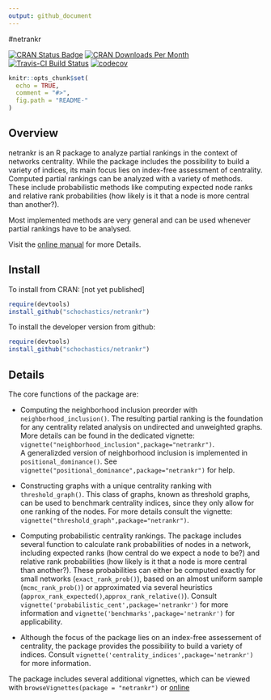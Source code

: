 ```yaml
---
output: github_document
---
```


#netrankr

[![CRAN Status Badge](http://www.r-pkg.org/badges/version/netrankr)](https://cran.r-project.org/package=netrankr)
[![CRAN Downloads Per Month](http://cranlogs.r-pkg.org/badges/netrankr)](https://CRAN.R-project.org/package=netrankr) 
[![Travis-CI Build Status](https://travis-ci.org/schochastics/netrankr.svg?branch=master)](https://travis-ci.org/schochastics/netrankr)
[![codecov](https://codecov.io/gh/schochastics/netrankr/branch/master/graph/badge.svg)](https://codecov.io/gh/schochastics/netrankr)

```r
knitr::opts_chunk$set(
  echo = TRUE,
  comment = "#>",
  fig.path = "README-"
)
```

## Overview

netrankr is an R package to analyze partial rankings in the context of networks centrality.
While the package includes the possibility to build a variety of indices, its main focus lies on index-free assessment of centrality. Computed partial rankings can be analyzed with a variety of methods.
These include probabilistic methods like computing expected node ranks and relative 
rank probabilities (how likely is it that a node is more central than another?).

Most implemented methods are very general and can be used whenever partial rankings 
have to be analysed.

Visit the [online manual](https://schochastics.github.io/netrankr) for more Details.

## Install

To install from CRAN: [not yet published]
```r
require(devtools)
install_github("schochastics/netrankr")
```

To install the developer version from github:
```r
require(devtools)
install_github("schochastics/netrankr")
```

## Details

The core functions of the package are: 

* Computing the neighborhood inclusion preorder with `neighborhood_inclusion()`. 
  The resulting partial ranking is the foundation for any centrality related analysis 
  on undirected and unweighted graphs. More details can be found in the dedicated vignette: 
  `vignette("neighborhood_inclusion",package="netrankr")`.  
  A generalizded version of neighborhood inclusion is implemented in `positional_dominance()`.
  See `vignette("positional_dominance",package="netrankr")` for help.
  
* Constructing graphs with a unique centrality ranking with `threshold_graph()`. 
  This class of graphs, known as threshold graphs, can be used to benchmark 
  centrality indices, since they only allow for one ranking of the nodes.
  For more details consult the vignette: `vignette("threshold_graph",package="netrankr")`.
  
* Computing probabilistic centrality rankings. The package includes several function to calculate rank 
  probabilities of nodes in a network, including expected ranks (how central do we expect a node to be?) and
  relative rank probabilities (how likely is it that a node is more central than another?). 
  These probabilities can either be computed exactly for small networks (`exact_rank_prob()`), 
  based on an almost uniform sample (`mcmc_rank_prob()`) or approximated via 
  several heuristics (`approx_rank_expected()`,`approx_rank_relative()`). Consult 
  `vignette('probabilistic_cent',package='netrankr')` for more information and
  `vignette('benchmarks',package='netrankr')` for applicability. 

* Although the focus of the package lies on an index-free assessement of centrality,
  the package provides the possibility to build a variety of indices. Consult `vignette('centrality_indices',package='netrankr')` for more information.

The package includes several additional vignettes, which can be viewed with
`browseVignettes(package = "netrankr")` or [online](http://schochastics.github.io/netrankr)

